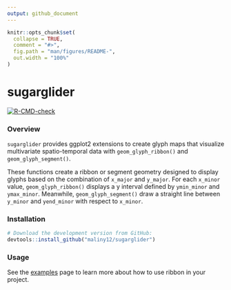 ```yaml
---
output: github_document
---
```


<!-- README.md is generated from README.Rmd. Please edit that file -->

```r
knitr::opts_chunk$set(
  collapse = TRUE,
  comment = "#>",
  fig.path = "man/figures/README-",
  out.width = "100%"
)
```

# sugarglider

<!-- badges: start -->

[![R-CMD-check](https://github.com/maliny12/glyph/actions/workflows/R-CMD-check.yaml/badge.svg)](https://github.com/maliny12/glyph/actions/workflows/R-CMD-check.yaml)

<!-- badges: end -->

### Overview

`sugarglider` provides ggplot2 extensions to create glyph maps that visualize multivariate spatio-temporal data with `geom_glyph_ribbon()` and `geom_glyph_segment()`.

These functions create a ribbon or segment geometry designed to display glyphs based on the combination of `x_major` and `y_major`. For each `x_minor` value, `geom_glyph_ribbon()` displays a y interval defined by `ymin_minor` and `ymax_minor`. Meanwhile, `geom_glyph_segment()` draw a straight line between `y_minor` and `yend_minor` with respect to `x_minor`.

### Installation

``` r
# Download the development version from GitHub:
devtools::install_github("maliny12/sugarglider")
```

### Usage

See the [examples](https://maliny12.github.io/sugarglider/articles/Examples.html) page to learn more about how to use ribbon in your project.



